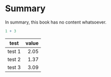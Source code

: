 # Summary

In summary, this book has no content whatsoever.

```r
1 + 3
```

::: {.grid}

::: {.g-col-5}

test|value
-----|-----:
test 1|2.05
test 2|1.37
test 3|3.09

:::
:::